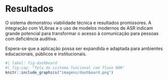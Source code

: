 # Resultados

O sistema demonstrou viabilidade técnica e resultados promissores. A integração com VLibras e o uso de modelos modernos de ASR indicam grande potencial para transformar o acesso à comunicação para pessoas com deficiência auditiva.

Espera-se que a aplicação possa ser expandida e adaptada para ambientes educacionais, públicos e institucionais.


 
```r
#| label: fig-dashboard
#| fig-cap: "Tela do sistema funcional com fluxo N8N"
knitr::include_graphics("imagens/dashboard.png")
```
